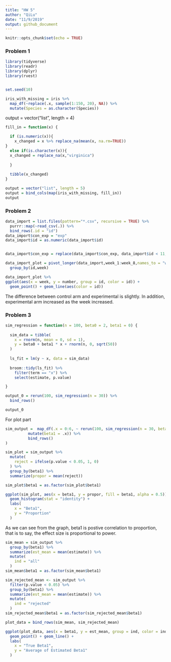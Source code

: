 ```yaml
---
title: "HW 5"
author: "QiLu"
date: "11/9/2019"
output: github_document
---
```


```r
knitr::opts_chunk$set(echo = TRUE)
```
### Problem 1

```r
library(tidyverse)
library(readr)
library(dplyr)
library(rvest)


set.seed(10)

iris_with_missing = iris %>% 
  map_df(~replace(.x, sample(1:150, 20), NA)) %>%
  mutate(Species = as.character(Species))

```

output = vector("list", length = 4)


```r
fill_in = function(x) {

  if (is.numeric(x)){
    x_changed = x %>% replace_na(mean(x, na.rm=TRUE))
}
  else if(is.character(x)){
  x_changed = replace_na(x,"virginica")
 
  }
  
  tibble(x_changed)
}
```




```r
output = vector("list", length = 5)
output = bind_cols(map(iris_with_missing, fill_in))
output

```
 
 
### Problem 2


```r
data_import = list.files(pattern="*.csv", recursive = TRUE) %>% 
  purrr::map(~read_csv(.)) %>% 
  bind_rows(.id = "id")
data_import$con_exp = "exp"
data_import$id = as.numeric(data_import$id)


data_import$con_exp = replace(data_import$con_exp, data_import$id < 11, "con")

data_import_plot = pivot_longer(data_import,week_1:week_8,names_to = "week", values_to = "number") %>% 
  group_by(id,week)

```

```r
data_import_plot %>% 
ggplot(aes(x = week, y = number, group = id, color = id)) +
  geom_point() + geom_line(aes(color = id))
```

The difference between control arm and experimental is slightly. In addition, experimental arm increased as the week increased.
  
  
### Problem 3

```r
sim_regression = function(n = 100, beta0 = 2, beta1 = 0) {
  
  sim_data = tibble(
    x = rnorm(n, mean = 0, sd = 1),
    y = beta0 + beta1 * x + rnorm(n, 0, sqrt(50))
  )
  
  ls_fit = lm(y ~ x, data = sim_data)
  
  broom::tidy(ls_fit) %>%
    filter(term == "x") %>%
    select(estimate, p.value)

}
```

```r
output_0 = rerun(100, sim_regression(n = 30)) %>% 
  bind_rows()

output_0
```


For plot part
```r
sim_output =  map_df(.x = 0:6, ~ rerun(100, sim_regression(n = 30, beta1 = .x) %>% 
          mutate(beta1 = .x)) %>% 
          bind_rows()
)

sim_plot = sim_output %>%
  mutate(
    reject = ifelse(p.value < 0.05, 1, 0)
  ) %>%
  group_by(beta1) %>%
  summarize(propor = mean(reject)) 

sim_plot$beta1 = as.factor(sim_plot$beta1)
```

```r
ggplot(sim_plot, aes(x = beta1, y = propor, fill = beta1, alpha = 0.5)) +
  geom_histogram(stat = "identity") +
  labs(
    x = "Beta1",
    y = "Proportion"
  )
```

As we can see from the graph, beta1 is postive correlation to proportion, that is to say, the effect size is proportional to power.
  
  
```r
sim_mean = sim_output %>%
  group_by(beta1) %>%
  summarize(est_mean = mean(estimate)) %>%
  mutate(
    ind = "all"
  )
sim_mean$beta1 = as.factor(sim_mean$beta1)
```


```r
sim_rejected_mean <- sim_output %>%
  filter(p.value < 0.05) %>%
  group_by(beta1) %>%
  summarize(est_mean = mean(estimate)) %>%
  mutate(
    ind = "rejected"
  )
sim_rejected_mean$beta1 = as.factor(sim_rejected_mean$beta1)
```


```r
plot_data = bind_rows(sim_mean, sim_rejected_mean)

ggplot(plot_data, aes(x = beta1, y = est_mean, group = ind, color = ind)) +
  geom_point() + geom_line() +
  labs(
    x = "True Beta1",
    y = "Average of Estimated Beta1"
  )
```






